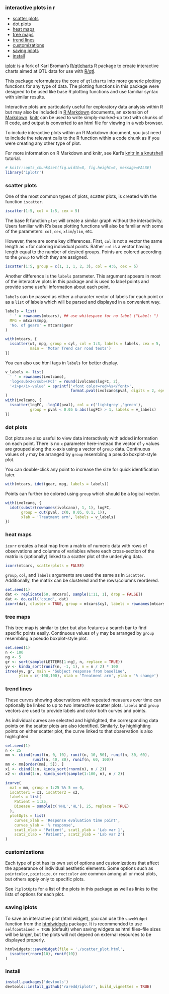 <!--
%\VignetteEngine{knitr::knitr}
%\VignetteIndexEntry{Interactive plots in R}
-->

### interactive plots in r
 
* [scatter plots](#scatter-plots)  
* [dot plots](#dot-plots)  
* [heat maps](#heat-maps)  
* [tree maps](#tree-maps)  
* [trend lines](#trend-lines)  
* [customizations](#customizations)  
* [saving iplots](#saving-iplots)  
* [install](#install)  

[iplotr](http://github.com/raredd/iplotr) is a fork of Karl Broman's
[R/qtlcharts](http://kbroman.org/qtlcharts) R package to create interactive
charts aimed at QTL data for use with [R/qtl](http://www.rqtl.org).

This package reformulates the core of `qtlcharts` into more generic plotting
functions for any type of data. The plotting functions in this package were
designed to be used like base R plotting functions and use familiar syntax
with similar results.

Interactive plots are particularly useful for exploratory data analysis
within R but may also be included in [R Markdown](http://rmarkdown.rstudio.com)
documents, an extension of [Markdown](http://daringfireball.net/projects/markdown/).
[knitr](http://yihui.name/knitr/) can be used to write simply-marked-up text
with chunks of R code, and output is converted to an html file for viewing
in a web browser.

To include interactive plots within an R Markdown document, you just need to
include the relevant calls to the R function within a code chunk as if you
were creating any other type of plot.

For more information on R Markdown and knitr, see Karl's
[knitr in a knutshell](http://kbroman.org/knitr_knutshell/) tutorial.

```r
# knitr::opts_chunk$set(fig.width=8, fig.height=6, message=FALSE)
library('iplotr')
```

### scatter plots

One of the most common types of plots, scatter plots, is created with the
function `iscatter`.

```r
iscatter(1:5, col = 1:5, cex = 5)
```

The base R function `plot` will create a similar graph without the interactivity.
Users familiar with R's base plotting functions will also be familiar with some
of the parameters: `col`, `cex`, `xlim`/`ylim`, etc.

However, there are some key differences. First, `col` is not a vector the same
length as `x` for coloring individual points. Rather `col` is a vector having
length equal to the number of desired groups. Points are colored according to
the `group` to which they are assigned.

```r
iscatter(1:5, group = c(1, 1, 1, 2, 3), col = 4:6, cex = 5)
```

Another difference is the `labels` parameter. This argument appears in most of
the interactive plots in this package and is used to label points and provide
some useful information about each point.

`labels` can be passed as either a character vector of labels for each point or
as a `list` of labels which will be parsed and displayed in a convenient way.

```r
labels = list(
  ' ' = rownames(mtcars), ## use whitespace for no label ("Label: ")
  MPG = mtcars$mpg,
  'No. of gears' = mtcars$gear
)

with(mtcars, {
  iscatter(wt, mpg, group = cyl, col = 1:3, labels = labels, cex = 5,
           main = 'Motor Trend car road tests')
})
```

You can also use html tags in `labels` for better display.

```r
v_labels <- list(
  ' ' = rownames(ivolcano),
  'log<sub>2</sub>(FC)' = round(ivolcano$logFC, 2),
  '<i>p</i>-value' = sprintf('<font color=red>%s</font>',
                             format.pval(ivolcano$pval, digits = 2, eps = 0.05))
)
with(ivolcano, {
  iscatter(logFC, -log10(pval), col = c('lightgrey','green'),
           group = pval < 0.05 & abs(logFC) > 1, labels = v_labels)
})
```

### dot plots

Dot plots are also useful to view data interactively with added information
on each point. There is no `x` parameter here--instead the vector of `y` values
are grouped along the x-axis using a vector of `group` data. Continuous values
of `y` may be arranged by `group` resembling a pseudo boxplot-style plot.

You can double-click any point to increase the size for quick identification later.

```r
with(mtcars, idot(gear, mpg, labels = labels))
```

Points can further be colored using `group` which should be a logical vector.

```r
with(ivolcano, {
  idot(substr(rownames(ivolcano), 1, 1), logFC,
       group = cut(pval, c(0, 0.05, 0.1, 1)),
       xlab = 'Treatment arm', labels = v_labels)
})
```

### heat maps

`icorr` creates a heat map from a matrix of numeric data with rows of observations
and columns of variables where each cross-section of the matrix is (optionally)
linked to a scatter plot of the underlying data.

```r
icorr(mtcars, scatterplots = FALSE)
```

`group`, `col`, and `labels` arguments are used the same as in `iscatter`.
Additionally, the matrix can be clustered and the rows/columns reordered.

```r
set.seed(1)
dat <- replicate(50, mtcars[, sample(1:11, 1), drop = FALSE])
dat <- do.call('cbind', dat)
icorr(dat, cluster = TRUE, group = mtcars$cyl, labels = rownames(mtcars))
```

### tree maps

This tree map is similar to `idot` but also features a search bar to find
specific points easily. Continuous values of `y` may be arranged by `group`
resembling a pseudo boxplot-style plot.

```r
set.seed(1)
n <- 100
ng <- 5
gr <- sort(sample(LETTERS[1:ng], n, replace = TRUE))
yv <- kinda_sort(runif(n, -1, 1), n = n / 2) * 100
itree(yv, gr, main = 'Subject response from baseline',
      ylim = c(-100,100), xlab = 'Treatment arm', ylab = '% change')
```

### trend lines

These curves showing observations with repeated measures over time can optionally
be linked to up to two interactive scatter plots. `labels` and `group` vectors are
used to provide labels and color both curves and points.

As individual curves are selected and highlighted, the corresponding data points
on the scatter plots are also identified. Similarly, by highlighting points on
either scatter plot, the curve linked to that observation is also highlighted.

```r
set.seed(1)
n <- 25
mm <- cbind(runif(n, 0, 10), runif(n, 10, 50), runif(n, 30, 60),
            runif(n, 40, 80), runif(n, 60, 100))
mm <- mm[order(mm[, 5]), ]
x1 <- cbind(1:n, kinda_sort(rnorm(n), n / 2))
x2 <- cbind(1:n, kinda_sort(sample(1:100, n), n / 2))

icurve(
  mat = mm, group = 1:25 %% 5 == 0,
  iscatter1 = x1, iscatter2 = x2,
  labels = list(
    Patient = 1:25,
    Disease = sample(c('NHL','HL'), 25, replace = TRUE)
  ),
  plotOpts = list(
    curves_xlab = 'Response evaluation time point',
    curves_ylab = '% response',
    scat1_xlab = 'Patient', scat1_ylab = 'Lab var 1',
    scat2_xlab = 'Patient', scat2_ylab = 'Lab var 2')
)
```

### customizations

Each type of plot has its own set of options and customizations that affect
the appearance of individual aesthetic elements. Some options such as
`pointcolor`, `pointsize`, or `rectcolor` are common among all or most plots,
but others apply only to specific plots.

See `?iplotOpts` for a list of the plots in this package as well as links to
the lists of options for each plot.

### saving iplots

To save an interactive plot (html widget), you can use the `saveWidget`
function from the [htmlwidgets](http://www.htmlwidgets.org) package. It is
recommended to use `selfcontained = TRUE` (default) when saving widgets as
html files--file sizes will be larger, but the plots will not depend on
external resources to be displayed properly.

```r
htmlwidgets::saveWidget(file = './scatter_plot.html',
  iscatter(rnorm(10), runif(10))
)
```

### install

```r
install.packages('devtools')
devtools::install_github('raredd/iplotr', build_vignettes = TRUE)
```

